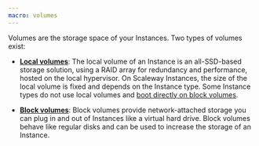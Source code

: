 ```yaml
---
macro: volumes
---
```


Volumes are the storage space of your Instances. Two types of volumes exist:

* **[Local volumes](/local-storage/)**: The local volume of an Instance is an all-SSD-based storage solution, using a RAID array for redundancy and performance, hosted on the local hypervisor. On Scaleway Instances, the size of the local volume is fixed and depends on the Instance type. Some Instance types do not use local volumes and [boot directly on block volumes](/instances/concepts/#boot-on-block).

* **[Block volumes](/block-storage/)**: Block volumes provide network-attached storage you can plug in and out of Instances like a virtual hard drive. Block volumes behave like regular disks and can be used to increase the storage of an Instance.